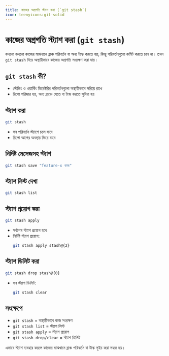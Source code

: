 ```yaml
---
title: কাজের অগ্রগতি স্ট্যাশ করা (`git stash`)
icon: teenyicons:git-solid
---
```


# কাজের অগ্রগতি স্ট্যাশ করা (`git stash`)

কখনো কখনো কাজের মাঝখানে ব্রাঞ্চ পরিবর্তন বা অন্য টাস্ক করতে হয়, কিন্তু পরিবর্তনগুলো কমিট করতে চান না। তখন `git stash` দিয়ে অস্থায়ীভাবে কাজের অগ্রগতি সংরক্ষণ করা যায়।

## `git stash` কী?
- স্টেজিং ও ওয়ার্কিং ডিরেক্টরির পরিবর্তনগুলো অস্থায়ীভাবে সরিয়ে রাখে
- রিপো পরিষ্কার হয়, অন্য ব্রাঞ্চে যেতে বা টাস্ক করতে সুবিধা হয়

## স্ট্যাশ করা
```sh
git stash
```
- সব পরিবর্তন স্ট্যাশে চলে যাবে
- রিপো আগের অবস্থায় ফিরে যাবে

## নির্দিষ্ট মেসেজসহ স্ট্যাশ
```sh
git stash save "feature-x কাজ"
```

## স্ট্যাশ লিস্ট দেখা
```sh
git stash list
```

## স্ট্যাশ প্রয়োগ করা
```sh
git stash apply
```
- সর্বশেষ স্ট্যাশ প্রয়োগ হবে
- নির্দিষ্ট স্ট্যাশ প্রয়োগ:
  ```sh
  git stash apply stash@{2}
  ```

## স্ট্যাশ ডিলিট করা
```sh
git stash drop stash@{0}
```
- সব স্ট্যাশ ডিলিট:
  ```sh
  git stash clear
  ```

## সংক্ষেপে
- `git stash` = অস্থায়ীভাবে কাজ সংরক্ষণ
- `git stash list` = স্ট্যাশ লিস্ট
- `git stash apply` = স্ট্যাশ প্রয়োগ
- `git stash drop/clear` = স্ট্যাশ ডিলিট

এভাবে স্ট্যাশ ব্যবহার করলে কাজের মাঝখানে ব্রাঞ্চ পরিবর্তন বা টাস্ক সুইচ করা সহজ হয়।
